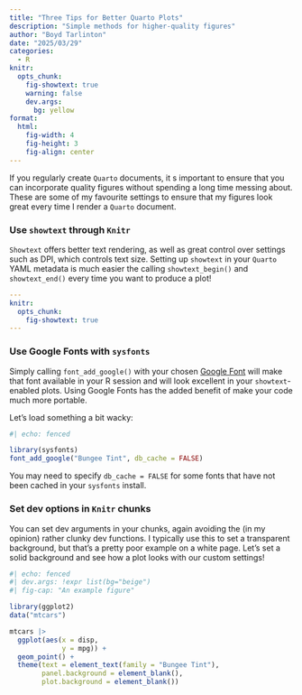 ```yaml
---
title: "Three Tips for Better Quarto Plots"
description: "Simple methods for higher-quality figures"
author: "Boyd Tarlinton"
date: "2025/03/29"
categories:
  - R
knitr:
  opts_chunk: 
    fig-showtext: true
    warning: false
    dev.args:
      bg: yellow
format: 
  html:
    fig-width: 4
    fig-height: 3
    fig-align: center
---
```


If you regularly create `Quarto` documents, it s important to ensure that you 
can incorporate quality figures without spending a long time messing about. 
These are some of my favourite settings to ensure that my figures look great 
every time I render a `Quarto` document.

### Use `showtext` through `Knitr`

`Showtext` offers better text rendering, as well as great control over settings 
such as DPI, which controls text size. Setting up `showtext` in your `Quarto` 
YAML metadata is much easier the calling `showtext_begin()` and `showtext_end()`
every time you want to produce a plot!

```yaml
---
knitr:
  opts_chunk: 
    fig-showtext: true
---
```

### Use Google Fonts with `sysfonts`

Simply calling `font_add_google()` with your chosen 
[Google Font](https://fonts.google.com/) will make that font available in your R
session and will look excellent in your `showtext`-enabled plots. Using Google 
Fonts has the added benefit of make your code much more portable.

Let's load something a bit wacky:

```r
#| echo: fenced

library(sysfonts)
font_add_google("Bungee Tint", db_cache = FALSE)
```

::: {.column-margin}
You may need to specify `db_cache = FALSE` for some fonts that have not been 
cached in your `sysfonts` install.
:::

### Set dev options in `Knitr` chunks

You can set dev arguments in your chunks, again avoiding the (in my opinion) 
rather clunky dev functions. I typically use this to set a transparent 
background, but that's a pretty poor example on a white page. Let's set a solid
background and see how a plot looks with our custom settings!

```r
#| echo: fenced
#| dev.args: !expr list(bg="beige")
#| fig-cap: "An example figure"

library(ggplot2)
data("mtcars")

mtcars |>
  ggplot(aes(x = disp,
             y = mpg)) +
  geom_point() +
  theme(text = element_text(family = "Bungee Tint"),
        panel.background = element_blank(),
        plot.background = element_blank())
```
